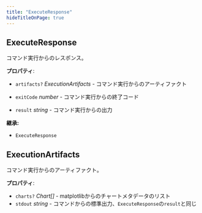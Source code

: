 ```yaml
---
title: "ExecuteResponse"
hideTitleOnPage: true
---
```



## ExecuteResponse

コマンド実行からのレスポンス。

**プロパティ**:

- `artifacts?` _ExecutionArtifacts_ - コマンド実行からのアーティファクト
- `exitCode` _number_ - コマンド実行からの終了コード
    
- `result` _string_ - コマンド実行からの出力
    




**継承:**

- `ExecuteResponse`
## ExecutionArtifacts

コマンド実行からのアーティファクト。

**プロパティ**:

- `charts?` _Chart\[\]_ - matplotlibからのチャートメタデータのリスト
- `stdout` _string_ - コマンドからの標準出力、`ExecuteResponse`の`result`と同じ